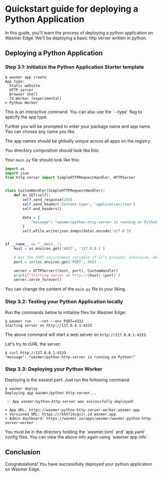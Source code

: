 
# Quickstart guide for deploying a Python Application

In this guide, you'll learn the process of deploying a python application on Wasmer Edge.
We'll be deploying a basic http server written in python.

## Deploying a Python Application

<Steps>

<Install />

<CliVersionCallout />

<Login />

### Step 3.1: Initialize the Python Application Starter template

```shell copy
$ wasmer app create
App type:
  Static website
  HTTP server
  Browser shell
  JS Worker (experimental)
> Python Worker
```

<Callout type="info" emoji="ℹ️">
  This is an interactive command. You can also use the `--type` flag to specify
  the app type.
</Callout>

Further you will be prompted to enter your package name and app name. You can choose any name you like.

<Callout type="warning" emoji="🚧">
  The app names should be globally unique across all apps on the registry.
</Callout>

You directory composition should look like this:

<FileTree>
  <FileTree.Folder name="src" defaultOpen>
    <FileTree.File name="main.py" />
  </FileTree.Folder>
  <FileTree.File name="wasmer.toml" />
  <FileTree.File name="app.yaml" />
</FileTree>

Your `main.py` file should look like this:

```python copy filename="src/main.py"
import os
import json
from http.server import SimpleHTTPRequestHandler, HTTPServer


class CustomHandler(SimpleHTTPRequestHandler):
    def do_GET(self):
        self.send_response(200)
        self.send_header('Content-type', 'application/json')
        self.end_headers()

        data = {
            "message": "wasmer/python-http-server is running on Python!"
        }
        self.wfile.write(json.dumps(data).encode('utf-8'))


if __name__ == "__main__":
    host = os.environ.get('HOST', '127.0.0.1')

    # Get the PORT environment variable if it's present; otherwise, default to 8000
    port = int(os.environ.get('PORT', 80))

    server = HTTPServer((host, port), CustomHandler)
    print(f"Starting server on http://{host}:{port}")
    server.serve_forever()
```

You can change the content of the `main.py` file to your liking.

### Step 3.2: Testing your Python Application locally

Run the commands below to initialize files for Wasmer Edge:

```shell copy
$ wasmer run . --net --env PORT=4333
Starting server on http://127.0.0.1:4333
```

The above command will start a web server on `http://127.0.0.1:4333`.

Let's try to cURL the server:

```shell copy
$ curl http://127.0.0.1:4333
"message": "wasmer/python-http-server is running on Python!"
```

### Step 3.3: Deploying your Python Worker

Deploying is the easiest part. Just run the following command:

```shell copy
$ wasmer deploy
Deploying app wasmer/python-http-server...

 ✅ App wasmer/python-http-server was successfully deployed!

> App URL: https://wasmer-python-http-server-worker.wasmer.app
> Versioned URL: https://rkkh7ikcgv1r.id.wasmer.app
> Admin dashboard: https://wasmer.io/apps/wasmer/wasmer-python-http-server-worker
```

<Callout type="info" emoji="ℹ️">
  You must be in the directory holding the `wasmer.toml` and `app.yaml` config
  files.
</Callout>

<Callout type="transparent" emoji="💁">
  You can view the above info again using `wasmer app info`.
</Callout>

</Steps>

## Conclusion

Congratulations! You have successfully deployed your python application on Wasmer Edge.
